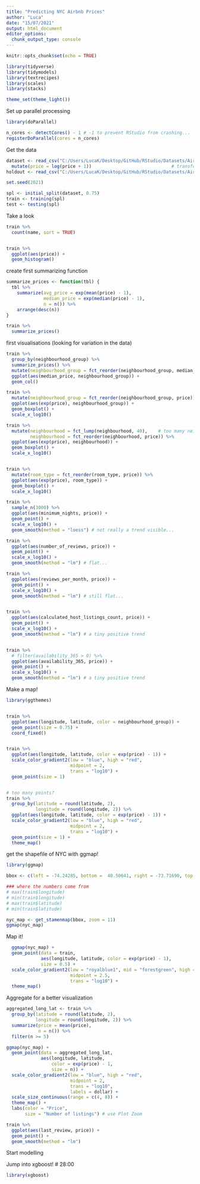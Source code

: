 ```yaml
---
title: "Predicting NYC Airbnb Prices"
author: "Luca"
date: "15/07/2021"
output: html_document
editor_options: 
  chunk_output_type: console
---
```


```r
knitr::opts_chunk$set(echo = TRUE)
```

```r
library(tidyverse)
library(tidymodels)
library(textrecipes)
library(scales)
library(stacks)

theme_set(theme_light())
```

Set up parallel processing
```r
library(doParallel)

n_cores <- detectCores() - 1 # -1 to prevent RStudio from crashing...
registerDoParallel(cores = n_cores)
```

Get the data
```r
dataset <- read_csv("C:/Users/LucaK/Desktop/GitHub/RStudio/Datasets/Airbnb/train.csv") %>% 
  mutate(price = log(price + 1))                              # transforming the price => more symmetric distribution
holdout <- read_csv("C:/Users/LucaK/Desktop/GitHub/RStudio/Datasets/Airbnb/test.csv")

set.seed(2021)

spl <- initial_split(dataset, 0.75)
train <- training(spl)
test <- testing(spl)
```

Take a look
```r
train %>% 
  count(name, sort = TRUE)


train %>% 
  ggplot(aes(price)) + 
  geom_histogram()
```

create first summarizing function
```r
summarize_prices <- function(tbl) {
  tbl %>% 
    summarize(avg_price = exp(mean(price) - 1),
              median_price = exp(median(price) - 1),
              n = n()) %>% 
    arrange(desc(n))
}
```

```r
train %>% 
  summarize_prices()
```

first visualisations (looking for variation in the data)
```r
train %>% 
  group_by(neighbourhood_group) %>% 
  summarize_prices() %>% 
  mutate(neighbourhood_group = fct_reorder(neighbourhood_group, median_price)) %>% 
  ggplot(aes(median_price, neighbourhood_group)) + 
  geom_col()

train %>% 
  mutate(neighbourhood_group = fct_reorder(neighbourhood_group, price)) %>% 
  ggplot(aes(exp(price), neighbourhood_group)) + 
  geom_boxplot() + 
  scale_x_log10()

train %>% 
  mutate(neighbourhood = fct_lump(neighbourhood, 40),    # too many neighbourhoods => just take top 40
         neighbourhood = fct_reorder(neighbourhood, price)) %>% 
  ggplot(aes(exp(price), neighbourhood)) + 
  geom_boxplot() + 
  scale_x_log10()


train %>% 
  mutate(room_type = fct_reorder(room_type, price)) %>% 
  ggplot(aes(exp(price), room_type)) +
  geom_boxplot() +
  scale_x_log10()

train %>% 
  sample_n(3000) %>% 
  ggplot(aes(minimum_nights, price)) + 
  geom_point() +
  scale_x_log10() + 
  geom_smooth(method = "loess") # not really a trend visible...

train %>% 
  ggplot(aes(number_of_reviews, price)) +
  geom_point() + 
  scale_x_log10() +
  geom_smooth(method = "lm") # flat...

train %>% 
  ggplot(aes(reviews_per_month, price)) +
  geom_point() + 
  scale_x_log10() +
  geom_smooth(method = "lm") # still flat...


train %>% 
  ggplot(aes(calculated_host_listings_count, price)) +
  geom_point() +
  scale_x_log10() +
  geom_smooth(method = "lm") # a tiny positive trend


train %>% 
  # filter(availability_365 > 0) %>% 
  ggplot(aes(availability_365, price)) +
  geom_point() +
  scale_x_log10() +
  geom_smooth(method = "lm") # a tiny positive trend
```


Make a map!
```r
library(ggthemes)


train %>% 
  ggplot(aes(longitude, latitude, color = neighbourhood_group)) + 
  geom_point(size = 0.75) + 
  coord_fixed()


train %>% 
  ggplot(aes(longitude, latitude, color = exp(price) - 1)) +
  scale_color_gradient2(low = "blue", high = "red",
                        midpoint = 2,
                        trans = "log10") +
  geom_point(size = 1)


# too many points?
train %>% 
  group_by(latitude = round(latitude, 2),
           longitude = round(longitude, 2)) %>% 
  ggplot(aes(longitude, latitude, color = exp(price) - 1)) +
  scale_color_gradient2(low = "blue", high = "red",
                        midpoint = 2,
                        trans = "log10") +
  geom_point(size = 1) +
  theme_map()
```

get the shapefile of NYC with ggmap!
```r
library(ggmap)

bbox <- c(left = -74.24285, bottom =  40.50641, right = -73.71690, top = 40.91306)

### where the numbers come from
# max(train$longitude)
# min(train$longitude)
# max(train$latitude)
# min(train$latitude)

nyc_map <- get_stamenmap(bbox, zoom = 11)
ggmap(nyc_map)
```

Map it!
```r
  ggmap(nyc_map) +
  geom_point(data = train,
             aes(longitude, latitude, color = exp(price) - 1),
             size = 0.5) + 
  scale_color_gradient2(low = "royalblue1", mid = "forestgreen", high = "gold1",
                        midpoint = 2.5,
                        trans = "log10") +
  theme_map()
```

Aggregate for a better visualization
```r
aggregated_long_lat <- train %>% 
  group_by(latitude = round(latitude, 2),
           longitude = round(longitude, 2)) %>% 
  summarize(price = mean(price),
            n = n()) %>% 
  filter(n >= 5)

ggmap(nyc_map) +
  geom_point(data = aggregated_long_lat,
             aes(longitude, latitude,
                 color = exp(price) - 1,
                 size = n)) + 
  scale_color_gradient2(low = "blue", high = "red",
                        midpoint = 2,
                        trans = "log10",
                        labels = dollar) +
  scale_size_continuous(range = c(4, 8)) +
  theme_map() + 
  labs(color = "Price",
       size = "Number of listings") # use Plot Zoom
```

```r
train %>% 
  ggplot(aes(last_review, price)) +
  geom_point() +
  geom_smooth(method = "lm")
```



Start modelling 

Jump into xgboost! # 28:00

```r
library(xgboost)
```

